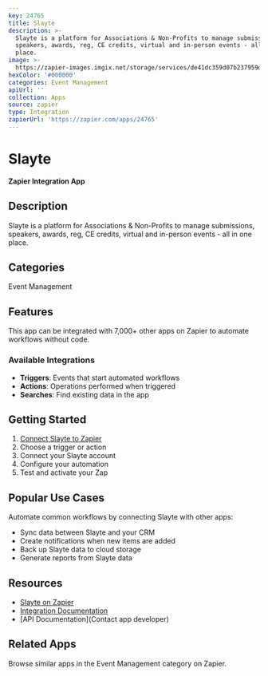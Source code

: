 ```yaml
---
key: 24765
title: Slayte
description: >-
  Slayte is a platform for Associations & Non-Profits to manage submissions,
  speakers, awards, reg, CE credits, virtual and in-person events - all in one
  place.
image: >-
  https://zapier-images.imgix.net/storage/services/de41dc359d07b237959d332287cbb4ee.png?auto=format%2Ccompress&ixlib=python-3.0.0&q=50
hexColor: '#000000'
categories: Event Management
apiUrl: ''
collection: Apps
source: zapier
type: Integration
zapierUrl: 'https://zapier.com/apps/24765'
---
```

# Slayte

**Zapier Integration App**

## Description

Slayte is a platform for Associations & Non-Profits to manage submissions, speakers, awards, reg, CE credits, virtual and in-person events - all in one place.

## Categories

Event Management

## Features

This app can be integrated with 7,000+ other apps on Zapier to automate workflows without code.

### Available Integrations

- **Triggers**: Events that start automated workflows
- **Actions**: Operations performed when triggered
- **Searches**: Find existing data in the app

## Getting Started

1. [Connect Slayte to Zapier](https://zapier.com/apps/24765)
2. Choose a trigger or action
3. Connect your Slayte account
4. Configure your automation
5. Test and activate your Zap

## Popular Use Cases

Automate common workflows by connecting Slayte with other apps:

- Sync data between Slayte and your CRM
- Create notifications when new items are added
- Back up Slayte data to cloud storage
- Generate reports from Slayte data

## Resources

- [Slayte on Zapier](https://zapier.com/apps/24765)
- [Integration Documentation](https://zapier.com/apps/24765/integrations)
- [API Documentation](Contact app developer)

## Related Apps

Browse similar apps in the Event Management category on Zapier.
